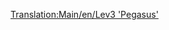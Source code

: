 [[Translation:Main/en/Lev3 'Pegasus']]{{Template:Trenes/Es
|Imagen=[[File:en/Lev3pegasus.png]]
|Nombre=Lev3 'Pegasus'
|Precio=192.186 € (96.093 £)
|Velocidad=480 km/h (300 mph)
|Peso=130 t
|Potencia=15.000 CV (11,185 kW)
|Coste-anual=7.142 € (3.571 £)
|Diseño=2035
|Duración=20
|Capacidad=--
|Descripción=Todavía no hay una descripción disponible sobre esta máquina de tren. Si usted sabe algo acerca de este tren, no dude en editar esta página y añadirlo.
|Vida-real=No existe todavía un equivalente de la vida real para este tren. Tal vez en algunos años, cuando la [http://www.wikipedia.org/wiki/es:Tren de levitación magnética levitación magnética] se haya convertido en una tecnología real, quizás usted pueda poner una máquina MagLew de tercera generación aquí.
}}